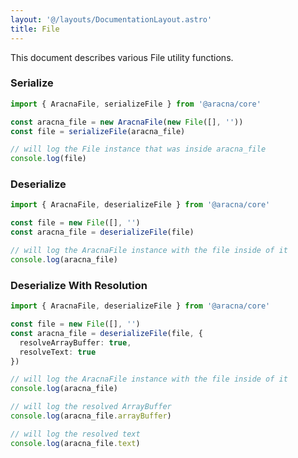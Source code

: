 ```yaml
---
layout: '@/layouts/DocumentationLayout.astro'
title: File
---
```


This document describes various File utility functions.

### Serialize

```ts
import { AracnaFile, serializeFile } from '@aracna/core'

const aracna_file = new AracnaFile(new File([], ''))
const file = serializeFile(aracna_file)

// will log the File instance that was inside aracna_file
console.log(file)
```

### Deserialize

```ts
import { AracnaFile, deserializeFile } from '@aracna/core'

const file = new File([], '')
const aracna_file = deserializeFile(file)

// will log the AracnaFile instance with the file inside of it
console.log(aracna_file)
```

### Deserialize With Resolution

```ts
import { AracnaFile, deserializeFile } from '@aracna/core'

const file = new File([], '')
const aracna_file = deserializeFile(file, {
  resolveArrayBuffer: true,
  resolveText: true
})

// will log the AracnaFile instance with the file inside of it
console.log(aracna_file)

// will log the resolved ArrayBuffer
console.log(aracna_file.arrayBuffer)

// will log the resolved text
console.log(aracna_file.text)
```
